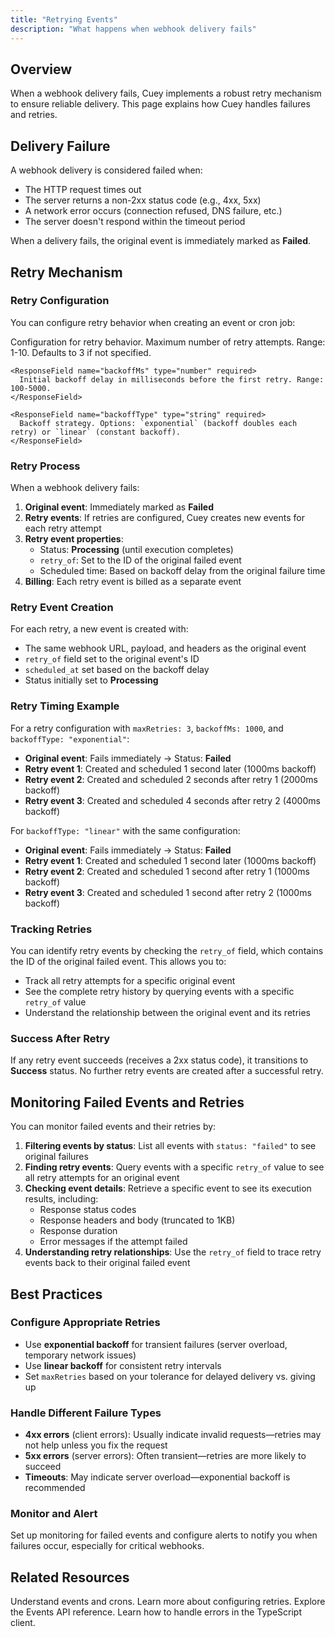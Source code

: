 ```yaml
---
title: "Retrying Events"
description: "What happens when webhook delivery fails"
---
```


## Overview

When a webhook delivery fails, Cuey implements a robust retry mechanism to ensure reliable delivery. This page explains how Cuey handles failures and retries.

## Delivery Failure

A webhook delivery is considered failed when:

- The HTTP request times out
- The server returns a non-2xx status code (e.g., 4xx, 5xx)
- A network error occurs (connection refused, DNS failure, etc.)
- The server doesn't respond within the timeout period

When a delivery fails, the original event is immediately marked as **Failed**.

## Retry Mechanism

### Retry Configuration

You can configure retry behavior when creating an event or cron job:

<ResponseField name="RetryConfig" type="object">
  Configuration for retry behavior.

  <Expandable title="RetryConfig properties">
    <ResponseField name="maxRetries" type="number" required>
      Maximum number of retry attempts. Range: 1-10. Defaults to 3 if not specified.
    </ResponseField>

    <ResponseField name="backoffMs" type="number" required>
      Initial backoff delay in milliseconds before the first retry. Range: 100-5000.
    </ResponseField>

    <ResponseField name="backoffType" type="string" required>
      Backoff strategy. Options: `exponential` (backoff doubles each retry) or `linear` (constant backoff).
    </ResponseField>
  </Expandable>
</ResponseField>

### Retry Process

When a webhook delivery fails:

1. **Original event**: Immediately marked as **Failed**
2. **Retry events**: If retries are configured, Cuey creates new events for each retry attempt
3. **Retry event properties**:
   - Status: **Processing** (until execution completes)
   - `retry_of`: Set to the ID of the original failed event
   - Scheduled time: Based on backoff delay from the original failure time
4. **Billing**: Each retry event is billed as a separate event

### Retry Event Creation

For each retry, a new event is created with:

- The same webhook URL, payload, and headers as the original event
- `retry_of` field set to the original event's ID
- `scheduled_at` set based on the backoff delay
- Status initially set to **Processing**

### Retry Timing Example

For a retry configuration with `maxRetries: 3`, `backoffMs: 1000`, and `backoffType: "exponential"`:

- **Original event**: Fails immediately → Status: **Failed**
- **Retry event 1**: Created and scheduled 1 second later (1000ms backoff)
- **Retry event 2**: Created and scheduled 2 seconds after retry 1 (2000ms backoff)
- **Retry event 3**: Created and scheduled 4 seconds after retry 2 (4000ms backoff)

For `backoffType: "linear"` with the same configuration:

- **Original event**: Fails immediately → Status: **Failed**
- **Retry event 1**: Created and scheduled 1 second later (1000ms backoff)
- **Retry event 2**: Created and scheduled 1 second after retry 1 (1000ms backoff)
- **Retry event 3**: Created and scheduled 1 second after retry 2 (1000ms backoff)

### Tracking Retries

You can identify retry events by checking the `retry_of` field, which contains the ID of the original failed event. This allows you to:

- Track all retry attempts for a specific original event
- See the complete retry history by querying events with a specific `retry_of` value
- Understand the relationship between the original event and its retries

### Success After Retry

If any retry event succeeds (receives a 2xx status code), it transitions to **Success** status. No further retry events are created after a successful retry.

## Monitoring Failed Events and Retries

You can monitor failed events and their retries by:

1. **Filtering events by status**: List all events with `status: "failed"` to see original failures
2. **Finding retry events**: Query events with a specific `retry_of` value to see all retry attempts for an original event
3. **Checking event details**: Retrieve a specific event to see its execution results, including:
   - Response status codes
   - Response headers and body (truncated to 1KB)
   - Response duration
   - Error messages if the attempt failed
4. **Understanding retry relationships**: Use the `retry_of` field to trace retry events back to their original failed event

## Best Practices

### Configure Appropriate Retries

- Use **exponential backoff** for transient failures (server overload, temporary network issues)
- Use **linear backoff** for consistent retry intervals
- Set `maxRetries` based on your tolerance for delayed delivery vs. giving up

### Handle Different Failure Types

- **4xx errors** (client errors): Usually indicate invalid requests—retries may not help unless you fix the request
- **5xx errors** (server errors): Often transient—retries are more likely to succeed
- **Timeouts**: May indicate server overload—exponential backoff is recommended

### Monitor and Alert

Set up monitoring for failed events and configure alerts to notify you when failures occur, especially for critical webhooks.

## Related Resources

<CardGroup cols={2}>
  <Card title="Building Blocks" icon="puzzle" href="/building-blocks">
    Understand events and crons.
  </Card>
  <Card title="Retry Configuration Guide" icon="arrow-rotate-right" href="/guides/retry-configuration">
    Learn more about configuring retries.
  </Card>
  <Card title="Events" icon="calendar" href="/typescript-client/events">
    Explore the Events API reference.
  </Card>
  <Card title="TypeScript Error Handling" icon="code" href="/typescript-client/error-handling">
    Learn how to handle errors in the TypeScript client.
  </Card>
</CardGroup>

